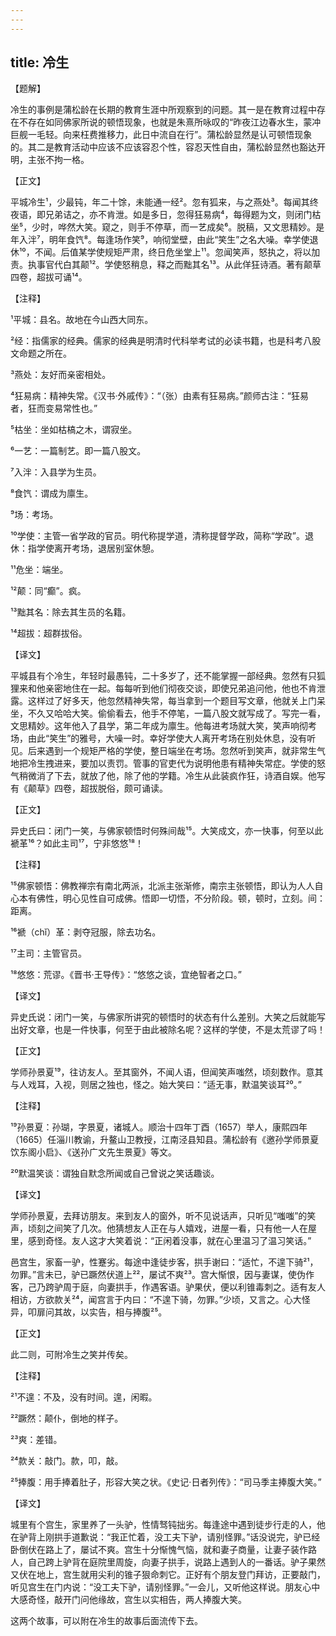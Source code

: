 ```yaml
---
---
---
```

title: 冷生
---




【题解】


冷生的事例是蒲松龄在长期的教育生涯中所观察到的问题。其一是在教育过程中存在不存在如同佛家所说的顿悟现象，也就是朱熹所咏叹的“昨夜江边春水生，蒙冲巨舰一毛轻。向来枉费推移力，此日中流自在行”。蒲松龄显然是认可顿悟现象的。其二是教育活动中应该不应该容忍个性，容忍天性自由，蒲松龄显然也豁达开明，主张不拘一格。


【正文】

平城冷生¹，少最钝，年二十馀，未能通一经²。忽有狐来，与之燕处³。每闻其终夜语，即兄弟诘之，亦不肯泄。如是多日，忽得狂易病⁴，每得题为文，则闭门枯坐⁵，少时，哗然大笑。窥之，则手不停草，而一艺成矣⁶。脱稿，又文思精妙。是年入泮⁷，明年食饩⁸。每逢场作笑⁹，响彻堂壁，由此“笑生”之名大噪。幸学使退休¹⁰，不闻。后值某学使规矩严肃，终日危坐堂上¹¹。忽闻笑声，怒执之，将以加责。执事官代白其颠¹²。学使怒稍息，释之而黜其名¹³。从此佯狂诗酒。著有颠草四卷，超拔可诵¹⁴。

【注释】


¹平城：县名。故地在今山西大同东。

²经：指儒家的经典。儒家的经典是明清时代科举考试的必读书籍，也是科考八股文命题之所在。

³燕处：友好而亲密相处。

⁴狂易病：精神失常。《汉书·外戚传》：“（张）由素有狂易病。”颜师古注：“狂易者，狂而变易常性也。”

⁵枯坐：坐如枯槁之木，谓寂坐。

⁶一艺：一篇制艺。即一篇八股文。

⁷入泮：入县学为生员。

⁸食饩：谓成为廪生。

⁹场：考场。

¹⁰学使：主管一省学政的官员。明代称提学道，清称提督学政，简称“学政”。退休：指学使离开考场，退居别室休憩。

¹¹危坐：端坐。

¹²颠：同“癫”。疯。

¹³黜其名：除去其生员的名籍。

¹⁴超拔：超群拔俗。





【译文】


平城县有个冷生，年轻时最愚钝，二十多岁了，还不能掌握一部经典。忽然有只狐狸来和他亲密地住在一起。每每听到他们彻夜交谈，即使兄弟追问他，他也不肯泄露。这样过了好多天，他忽然精神失常，每当拿到一个题目写文章，他就关上门呆坐，不久又哈哈大笑。偷偷看去，他手不停笔，一篇八股文就写成了。写完一看，文思精妙。这年他入了县学，第二年成为廪生。他每进考场就大笑，笑声响彻考场，由此“笑生”的雅号，大噪一时。幸好学使大人离开考场在别处休息，没有听见。后来遇到一个规矩严格的学使，整日端坐在考场。忽然听到笑声，就非常生气地把冷生拽进来，要加以责罚。管事的官吏代为说明他患有精神失常症。学使的怒气稍微消了下去，就放了他，除了他的学籍。冷生从此装疯作狂，诗酒自娱。他写有《颠草》四卷，超拔脱俗，颇可诵读。


【正文】

异史氏曰：闭门一笑，与佛家顿悟时何殊间哉¹⁵。大笑成文，亦一快事，何至以此褫革¹⁶？如此主司¹⁷，宁非悠悠¹⁸！

【注释】


¹⁵佛家顿悟：佛教禅宗有南北两派，北派主张渐修，南宗主张顿悟，即认为人人自心本有佛性，明心见性自可成佛。悟即一切悟，不分阶段。顿，顿时，立刻。间：距离。

¹⁶褫（chǐ）革：剥夺冠服，除去功名。

¹⁷主司：主管官员。

¹⁸悠悠：荒谬。《晋书·王导传》：“悠悠之谈，宜绝智者之口。”





【译文】


异史氏说：闭门一笑，与佛家所讲究的顿悟时的状态有什么差别。大笑之后就能写出好文章，也是一件快事，何至于由此被除名呢？这样的学使，不是太荒谬了吗！


【正文】

学师孙景夏¹⁹，往访友人。至其窗外，不闻人语，但闻笑声嗤然，顷刻数作。意其与人戏耳，入视，则居之独也，怪之。始大笑曰：“适无事，默温笑谈耳²⁰。”

【注释】


¹⁹孙景夏：孙瑚，字景夏，诸城人。顺治十四年丁酉（1657）举人，康熙四年（1665）任淄川教谕，升鳌山卫教授，江南泾县知县。蒲松龄有《邀孙学师景夏饮东阁小启》、《送孙广文先生景夏》等文。

²⁰默温笑谈：谓独自默念所闻或自己曾说之笑话趣谈。





【译文】


学师孙景夏，去拜访朋友。来到友人的窗外，听不见说话声，只听见“嗤嗤”的笑声，顷刻之间笑了几次。他猜想友人正在与人嬉戏，进屋一看，只有他一人在屋里，感到奇怪。友人这才大笑着说：“正闲着没事，就在心里温习了温习笑话。”

邑宫生，家畜一驴，性蹇劣。每途中逢徒步客，拱手谢曰：“适忙，不遑下骑²¹，勿罪。”言未已，驴已蹶然伏道上²²，屡试不爽²³。宫大惭恨，因与妻谋，使伪作客，己乃跨驴周于庭，向妻拱手，作遇客语。驴果伏，便以利锥毒刺之。适有友人相访，方欲款关²⁴，闻宫言于内曰：“不遑下骑，勿罪。”少顷，又言之。心大怪异，叩扉问其故，以实告，相与捧腹²⁵。


【正文】

此二则，可附冷生之笑并传矣。

【注释】


²¹不遑：不及，没有时间。遑，闲暇。

²²蹶然：颠仆，倒地的样子。

²³爽：差错。

²⁴款关：敲门。款，叩，敲。

²⁵捧腹：用手捧着肚子，形容大笑之状。《史记·日者列传》：“司马季主捧腹大笑。”





【译文】


城里有个宫生，家里养了一头驴，性情驽钝拙劣。每逢途中遇到徒步行走的人，他在驴背上刚拱手道歉说：“我正忙着，没工夫下驴，请别怪罪。”话没说完，驴已经卧倒伏在路上了，屡试不爽。宫生十分惭愧气恼，就和妻子商量，让妻子装作路人，自己跨上驴背在庭院里周旋，向妻子拱手，说路上遇到人的一番话。驴子果然又伏在地上，宫生就用尖利的锥子狠命刺它。正好有个朋友登门拜访，正要敲门，听见宫生在门内说：“没工夫下驴，请别怪罪。”一会儿，又听他这样说。朋友心中大感奇怪，敲开门问他缘故，宫生以实相告，两人捧腹大笑。

这两个故事，可以附在冷生的故事后面流传下去。